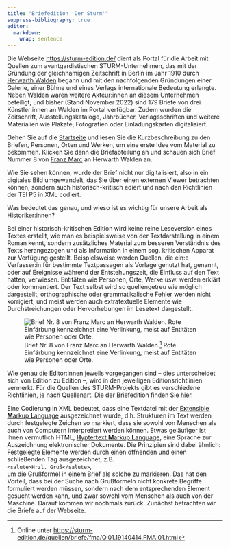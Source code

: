 ```yaml
---
title: "Briefedition 'Der Sturm'"
suppress-bibliography: true
editor: 
  markdown: 
    wrap: sentence
---
```


Die Webseite [https://sturm-edition.de/](https://sturm-edition.de/) dient als Portal für die Arbeit mit Quellen zum avantgardistischen STURM-Unternehmen, das mit der Gründung der gleichnamigen Zeitschrift in Berlin im Jahr 1910 durch [Herwarth Walden](https://de.wikipedia.org/wiki/Herwarth_Walden) begann und mit den nachfolgenden Gründungen einer Galerie, einer Bühne und eines Verlags internationale Bedeutung erlangte. 
Neben Walden waren weitere Akteur:innen an diesem Unternehmen beteiligt, und bisher (Stand November 2022) sind 179 Briefe von drei Künstler:innen an Walden im Portal verfügbar.
Zudem wurden die Zeitschrift, Ausstellungskataloge, Jahrbücher, Verlagsschriften und weitere Materialien wie Plakate, Fotografien oder Einladungskarten digitalisiert.

Gehen Sie auf die [Startseite](https://sturm-edition.de/) und lesen Sie die Kurzbeschreibung zu den Briefen, Personen, Orten und Werken, um eine erste Idee vom Material zu bekommen. 
Klicken Sie dann die Briefabteilung an und schauen sich Brief Nummer 8 von [Franz Marc](https://de.wikipedia.org/wiki/Franz_Marc) an Herwarth Walden an.

Wie Sie sehen können, wurde der Brief nicht nur digitalisiert, also in ein digitales Bild umgewandelt, das Sie über einen externen Viewer betrachten können, sondern auch historisch-kritisch ediert und nach den Richtlinien der TEI P5 in XML codiert.

Was bedeutet das genau, und wieso ist es wichtig für unsere Arbeit als Historiker:innen?

Bei einer historisch-kritischen Edition wird keine reine Leseversion eines Textes erstellt, wie man es beispielsweise von der Textdarstellung in einem Roman kennt, sondern zusätzliches Material zum besseren Verständnis des Texts herangezogen und als Information in einem sog. kritischen Apparat zur Verfügung gestellt.
Beispielsweise werden Quellen, die ein:e Verfasser:in für bestimmte Textpassagen als Vorlage genutzt hat, genannt, oder auf Ereignisse während der Entstehungszeit, die Einfluss auf den Text hatten, verwiesen.
Entitäten wie Personen, Orte, Werke usw. werden erklärt oder kommentiert.
Der Text selbst wird so quellengetreu wie möglich dargestellt, orthographische oder grammatikalische Fehler werden nicht korrigiert, und meist werden auch extratextuelle Elemente wie Durchstreichungen oder Hervorhebungen im Lesetext dargestellt. 

![Brief Nr. 8 von Franz Marc an Herwarth Walden.^[Online unter [https://sturm-edition.de/quellen/briefe/fma/Q.01.19140414.FMA.01.html](https://sturm-edition.de/quellen/briefe/fma/Q.01.19140414.FMA.01.html)] Rote Einfärbung kennzeichnet eine Verlinkung, meist auf Entitäten wie Personen oder Orte.](images/letter_8_Franz_Marc.png){fig-align="left"}


Wie genau die Editor:innen jeweils vorgegangen sind -- dies unterscheidet sich von Edition zu Edition --, wird in den jeweiligen Editionsrichtlinien vermerkt.
Für die Quellen des STURM-Projekts gibt es verschiedene Richtlinien, je nach Quellenart.
Die der Briefedition finden Sie [hier](https://sturm-edition.de/edition/briefe.html).

Eine Codierung in XML bedeutet, dass eine Textdatei mit der [E**x**tensible **M**arkup **L**anguage](https://de.wikipedia.org/wiki/Extensible_Markup_Language) ausgezeichnet wurde, d.h. Strukturen im Text werden durch festgelegte Zeichen so markiert, dass sie sowohl von Menschen als auch von Computern interpretiert werden können.
Etwas geläufiger ist Ihnen vermutlich HTML, [**H**ypter**t**ext **M**arkup **L**anguage](https://de.wikipedia.org/wiki/Hypertext_Markup_Language), eine Sprache zur Auszeichnung elektronischer Dokumente. 
Die Prinzipien  sind dabei ähnlich: 
Festgelegte Elemente werden durch einen öffnenden und einen schließenden Tag ausgezeichnet, z.B.\
`<salute>Hrzl. Gruß</salute>`,\
um die Grußformel in einem Brief als solche zu markieren.
Das hat den Vorteil, dass bei der Suche nach Grußformeln nicht  konkrete Begriffe formuliert werden müssen, sondern nach dem entsprechenden Element <salute> gesucht werden kann, und zwar sowohl vom Menschen als auch von der Maschine.
Darauf kommen wir nochmals zurück.
Zunächst betrachten wir die Briefe auf der Webseite.



